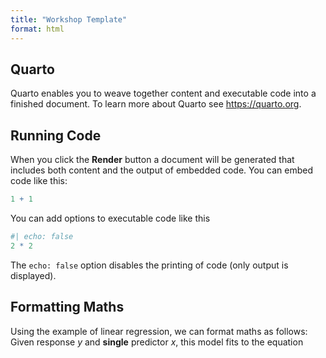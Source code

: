 ```yaml
---
title: "Workshop Template"
format: html
---
```


## Quarto

Quarto enables you to weave together content and executable code into a finished document. To learn more about Quarto see <https://quarto.org>.

## Running Code

When you click the **Render** button a document will be generated that includes both content and the output of embedded code. You can embed code like this:

```r
1 + 1
```

You can add options to executable code like this 

```r
#| echo: false
2 * 2
```

The `echo: false` option disables the printing of code (only output is displayed).


## Formatting Maths

Using the example of linear regression, we can format maths as follows: Given response $y$ and **single** predictor $x$, this model fits to the equation

```{=tex}
\begin{equation}
  y = \beta_{0} + \beta_{1}x.
\end{equation}
```
